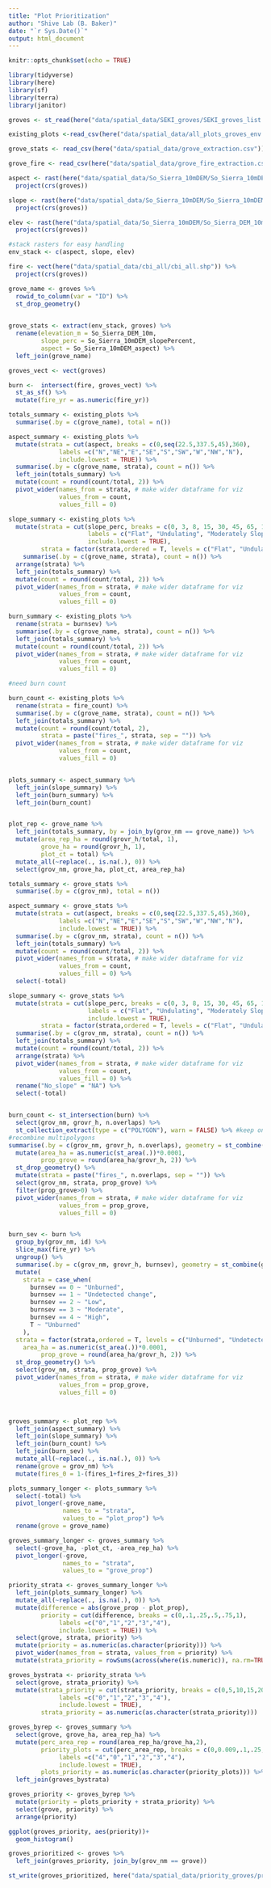 ```yaml
---
title: "Plot Prioritization"
author: "Shive Lab (B. Baker)"
date: "`r Sys.Date()`"
output: html_document
---
```


```r
knitr::opts_chunk$set(echo = TRUE)

library(tidyverse)
library(here)
library(sf)
library(terra)
library(janitor)

```

```r

groves <- st_read(here("data/spatial_data/SEKI_groves/SEKI_groves_list.shp")) 

existing_plots <-read_csv(here("data/spatial_data/all_plots_groves_env.csv"))

grove_stats <- read_csv(here("data/spatial_data/grove_extraction.csv"))

grove_fire <- read_csv(here("data/spatial_data/grove_fire_extraction.csv"))

```


```r

aspect <- rast(here("data/spatial_data/So_Sierra_10mDEM/So_Sierra_10mDEM_aspect.tif")) %>% 
  project(crs(groves))

slope <- rast(here("data/spatial_data/So_Sierra_10mDEM/So_Sierra_10mDEM_slopePercent.tif")) %>% 
  project(crs(groves))

elev <- rast(here("data/spatial_data/So_Sierra_10mDEM/So_Sierra_DEM_10m.tif")) %>% 
  project(crs(groves))

#stack rasters for easy handling
env_stack <- c(aspect, slope, elev)

fire <- vect(here("data/spatial_data/cbi_all/cbi_all.shp")) %>% 
  project(crs(groves)) 

```

```r
grove_name <- groves %>%
  rowid_to_column(var = "ID") %>% 
  st_drop_geometry()
  

grove_stats <- extract(env_stack, groves) %>%  
  rename(elevation_m = So_Sierra_DEM_10m,
         slope_perc = So_Sierra_10mDEM_slopePercent,
         aspect = So_Sierra_10mDEM_aspect) %>% 
  left_join(grove_name)

groves_vect <- vect(groves)

burn <-  intersect(fire, groves_vect) %>% 
  st_as_sf() %>%
  mutate(fire_yr = as.numeric(fire_yr))


```




```r

totals_summary <- existing_plots %>% 
  summarise(.by = c(grove_name), total = n()) 

aspect_summary <- existing_plots %>% 
  mutate(strata = cut(aspect, breaks = c(0,seq(22.5,337.5,45),360),
              labels =c("N","NE","E","SE","S","SW","W","NW","N"),
              include.lowest = TRUE)) %>% 
  summarise(.by = c(grove_name, strata), count = n()) %>% 
  left_join(totals_summary) %>% 
  mutate(count = round(count/total, 2)) %>% 
  pivot_wider(names_from = strata, # make wider dataframe for viz
              values_from = count, 
              values_fill = 0)

slope_summary <- existing_plots %>% 
  mutate(strata = cut(slope_perc, breaks = c(0, 3, 8, 15, 30, 45, 65, 100),
                      labels = c("Flat", "Undulating", "Moderately Sloping", "Hilly", "Moderately Steep", "Steep", "Very Steep"),
                      include.lowest = TRUE),
         strata = factor(strata,ordered = T, levels = c("Flat", "Undulating", "Moderately Sloping", "Hilly", "Moderately Steep", "Steep", "Very Steep"))) %>% 
    summarise(.by = c(grove_name, strata), count = n()) %>% 
  arrange(strata) %>% 
  left_join(totals_summary) %>% 
  mutate(count = round(count/total, 2)) %>% 
  pivot_wider(names_from = strata, # make wider dataframe for viz
              values_from = count, 
              values_fill = 0)

burn_summary <- existing_plots %>% 
  rename(strata = burnsev) %>% 
  summarise(.by = c(grove_name, strata), count = n()) %>% 
  left_join(totals_summary) %>% 
  mutate(count = round(count/total, 2)) %>% 
  pivot_wider(names_from = strata, # make wider dataframe for viz
              values_from = count, 
              values_fill = 0)

#need burn count

burn_count <- existing_plots %>% 
  rename(strata = fire_count) %>% 
  summarise(.by = c(grove_name, strata), count = n()) %>% 
  left_join(totals_summary) %>% 
  mutate(count = round(count/total, 2),
         strata = paste("fires_", strata, sep = "")) %>% 
  pivot_wider(names_from = strata, # make wider dataframe for viz
              values_from = count, 
              values_fill = 0)


plots_summary <- aspect_summary %>% 
  left_join(slope_summary) %>% 
  left_join(burn_summary) %>% 
  left_join(burn_count)


plot_rep <- grove_name %>% 
  left_join(totals_summary, by = join_by(grov_nm == grove_name)) %>% 
  mutate(area_rep_ha = round(grovr_h/total, 1),
         grove_ha = round(grovr_h, 1),
         plot_ct = total) %>% 
  mutate_all(~replace(., is.na(.), 0)) %>% 
  select(grov_nm, grove_ha, plot_ct, area_rep_ha)

```

```r


totals_summary <- grove_stats %>% 
  summarise(.by = c(grov_nm), total = n()) 

aspect_summary <- grove_stats %>% 
  mutate(strata = cut(aspect, breaks = c(0,seq(22.5,337.5,45),360),
              labels =c("N","NE","E","SE","S","SW","W","NW","N"),
              include.lowest = TRUE)) %>% 
  summarise(.by = c(grov_nm, strata), count = n()) %>% 
  left_join(totals_summary) %>% 
  mutate(count = round(count/total, 2)) %>% 
  pivot_wider(names_from = strata, # make wider dataframe for viz
              values_from = count, 
              values_fill = 0) %>% 
  select(-total)

slope_summary <- grove_stats %>% 
  mutate(strata = cut(slope_perc, breaks = c(0, 3, 8, 15, 30, 45, 65, 100),
                      labels = c("Flat", "Undulating", "Moderately Sloping", "Hilly", "Moderately Steep", "Steep", "Very Steep"),
                      include.lowest = TRUE),
         strata = factor(strata,ordered = T, levels = c("Flat", "Undulating", "Moderately Sloping", "Hilly", "Moderately Steep", "Steep", "Very Steep"))) %>% 
  summarise(.by = c(grov_nm, strata), count = n()) %>% 
  left_join(totals_summary) %>% 
  mutate(count = round(count/total, 2)) %>% 
  arrange(strata) %>% 
  pivot_wider(names_from = strata, # make wider dataframe for viz
              values_from = count, 
              values_fill = 0) %>% 
  rename("No_slope" = "NA") %>% 
  select(-total)


burn_count <- st_intersection(burn) %>% 
  select(grov_nm, grovr_h, n.overlaps) %>% 
  st_collection_extract(type = c("POLYGON"), warn = FALSE) %>% #keep only polys
#recombine multipolygons
summarise(.by = c(grov_nm, grovr_h, n.overlaps), geometry = st_combine(geometry)) %>% 
  mutate(area_ha = as.numeric(st_area(.))*0.0001,
         prop_grove = round(area_ha/grovr_h, 2)) %>% 
  st_drop_geometry() %>% 
  mutate(strata = paste("fires_", n.overlaps, sep = "")) %>% 
  select(grov_nm, strata, prop_grove) %>% 
  filter(prop_grove>0) %>% 
  pivot_wider(names_from = strata, # make wider dataframe for viz
              values_from = prop_grove, 
              values_fill = 0)


burn_sev <- burn %>% 
  group_by(grov_nm, id) %>% 
  slice_max(fire_yr) %>% 
  ungroup() %>% 
  summarise(.by = c(grov_nm, grovr_h, burnsev), geometry = st_combine(geometry)) %>% 
  mutate(
    strata = case_when(
      burnsev == 0 ~ "Unburned",
      burnsev == 1 ~ "Undetected change",
      burnsev == 2 ~ "Low",
      burnsev == 3 ~ "Moderate",
      burnsev == 4 ~ "High",
      T ~ "Unburned"
    ),
  strata = factor(strata,ordered = T, levels = c("Unburned", "Undetected change", "Low", "Moderate", "High") ),
    area_ha = as.numeric(st_area(.))*0.0001,
         prop_grove = round(area_ha/grovr_h, 2)) %>% 
  st_drop_geometry() %>% 
  select(grov_nm, strata, prop_grove) %>% 
  pivot_wider(names_from = strata, # make wider dataframe for viz
              values_from = prop_grove, 
              values_fill = 0)



groves_summary <- plot_rep %>% 
  left_join(aspect_summary) %>% 
  left_join(slope_summary) %>% 
  left_join(burn_count) %>% 
  left_join(burn_sev) %>% 
  mutate_all(~replace(., is.na(.), 0)) %>% 
  rename(grove = grov_nm) %>% 
  mutate(fires_0 = 1-(fires_1+fires_2+fires_3))


```


```r

plots_summary_longer <- plots_summary %>% 
  select(-total) %>% 
  pivot_longer(-grove_name,
               names_to = "strata",
               values_to = "plot_prop") %>% 
  rename(grove = grove_name)

groves_summary_longer <- groves_summary %>% 
  select(-grove_ha, -plot_ct, -area_rep_ha) %>% 
  pivot_longer(-grove,
               names_to = "strata",
               values_to = "grove_prop") 

priority_strata <- groves_summary_longer %>% 
  left_join(plots_summary_longer) %>% 
  mutate_all(~replace(., is.na(.), 0)) %>% 
  mutate(difference = abs(grove_prop - plot_prop),
         priority = cut(difference, breaks = c(0,.1,.25,.5,.75,1),
              labels =c("0","1","2","3","4"),
              include.lowest = TRUE)) %>% 
  select(grove, strata, priority) %>% 
  mutate(priority = as.numeric(as.character(priority))) %>% 
  pivot_wider(names_from = strata, values_from = priority) %>% 
  mutate(strata_priority = rowSums(across(where(is.numeric)), na.rm=TRUE))

groves_bystrata <- priority_strata %>% 
  select(grove, strata_priority) %>% 
  mutate(strata_priority = cut(strata_priority, breaks = c(0,5,10,15,20,30),
              labels =c("0","1","2","3","4"),
              include.lowest = TRUE),
         strata_priority = as.numeric(as.character(strata_priority)))

groves_byrep <- groves_summary %>% 
  select(grove, grove_ha, area_rep_ha) %>% 
  mutate(perc_area_rep = round(area_rep_ha/grove_ha,2),
         priority_plots = cut(perc_area_rep, breaks = c(0,0.009,.1,.25,.5,.75,1),
              labels =c("4","0","1","2","3","4"),
              include.lowest = TRUE),
         plots_priority = as.numeric(as.character(priority_plots))) %>% 
  left_join(groves_bystrata)

groves_priority <- groves_byrep %>% 
  mutate(priority = plots_priority + strata_priority) %>% 
  select(grove, priority) %>% 
  arrange(priority)

ggplot(groves_priority, aes(priority))+
  geom_histogram()

```



```r
groves_prioritized <- groves %>% 
  left_join(groves_priority, join_by(grov_nm == grove))

st_write(groves_prioritized, here("data/spatial_data/priority_groves/priorities03Feb25.shp"))
```


